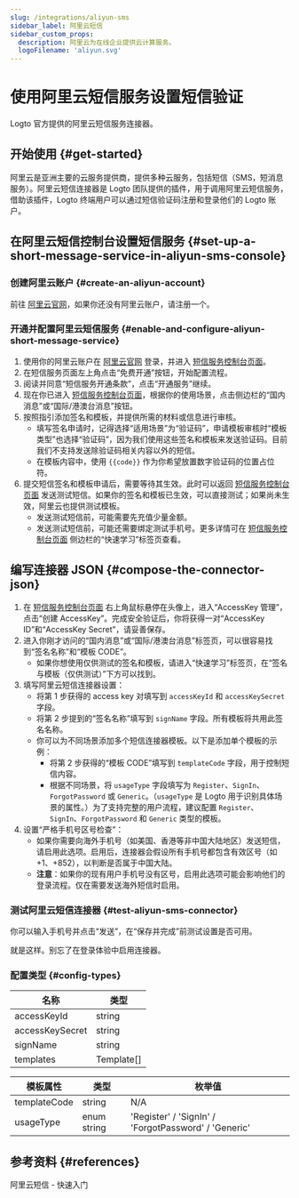 ```yaml
---
slug: /integrations/aliyun-sms
sidebar_label: 阿里云短信
sidebar_custom_props:
  description: 阿里云为在线企业提供云计算服务。
  logoFilename: 'aliyun.svg'
---
```



# 使用阿里云短信服务设置短信验证

Logto 官方提供的阿里云短信服务连接器。

<GuideTip />

## 开始使用 \{#get-started}

阿里云是亚洲主要的云服务提供商，提供多种云服务，包括短信（SMS，短消息服务）。阿里云短信连接器是 Logto 团队提供的插件，用于调用阿里云短信服务，借助该插件，Logto 终端用户可以通过短信验证码注册和登录他们的 Logto 账户。

## 在阿里云短信控制台设置短信服务 \{#set-up-a-short-message-service-in-aliyun-sms-console}

### 创建阿里云账户 \{#create-an-aliyun-account}

前往 [阿里云官网](https://cn.aliyun.com/)，如果你还没有阿里云账户，请注册一个。

### 开通并配置阿里云短信服务 \{#enable-and-configure-aliyun-short-message-service}

1. 使用你的阿里云账户在 [阿里云官网](https://cn.aliyun.com/) 登录，并进入 [短信服务控制台页面](https://www.aliyun.com/product/sms)。
2. 在短信服务页面左上角点击“免费开通”按钮，开始配置流程。
3. 阅读并同意“短信服务开通条款”，点击“开通服务”继续。
4. 现在你已进入 [短信服务控制台页面](https://dysms.console.aliyun.com/overview)，根据你的使用场景，点击侧边栏的“国内消息”或“国际/港澳台消息”按钮。
5. 按照指引添加签名和模板，并提供所需的材料或信息进行审核。
   - 填写签名申请时，记得选择“适用场景”为“验证码”，申请模板审核时“模板类型”也选择“验证码”，因为我们使用这些签名和模板来发送验证码。目前我们不支持发送除验证码相关内容以外的短信。
   - 在模板内容中，使用 `{{code}}` 作为你希望放置数字验证码的位置占位符。
6. 提交短信签名和模板申请后，需要等待其生效。此时可以返回 [短信服务控制台页面](https://dysms.console.aliyun.com/overview) 发送测试短信。如果你的签名和模板已生效，可以直接测试；如果尚未生效，阿里云也提供测试模板。
   - 发送测试短信前，可能需要先充值少量金额。
   - 发送测试短信前，可能还需要绑定测试手机号。更多详情可在 [短信服务控制台页面](https://dysms.console.aliyun.com/overview) 侧边栏的“快速学习”标签页查看。

## 编写连接器 JSON \{#compose-the-connector-json}

1. 在 [短信服务控制台页面](https://dysms.console.aliyun.com/overview) 右上角鼠标悬停在头像上，进入“AccessKey 管理”，点击“创建 AccessKey”。完成安全验证后，你将获得一对“AccessKey ID”和“AccessKey Secret”，请妥善保存。
2. 进入你刚才访问的“国内消息”或“国际/港澳台消息”标签页，可以很容易找到“签名名称”和“模板 CODE”。
   - 如果你想使用仅供测试的签名和模板，请进入“快速学习”标签页，在“签名与模板（仅供测试）”下方可以找到。
3. 填写阿里云短信连接器设置：
   - 将第 1 步获得的 access key 对填写到 `accessKeyId` 和 `accessKeySecret` 字段。
   - 将第 2 步提到的“签名名称”填写到 `signName` 字段。所有模板将共用此签名名称。
   - 你可以为不同场景添加多个短信连接器模板。以下是添加单个模板的示例：
     - 将第 2 步获得的“模板 CODE”填写到 `templateCode` 字段，用于控制短信内容。
     - 根据不同场景，将 `usageType` 字段填写为 `Register`、`SignIn`、`ForgotPassword` 或 `Generic`。（`usageType` 是 Logto 用于识别具体场景的属性。）为了支持完整的用户流程，建议配置 `Register`、`SignIn`、`ForgotPassword` 和 `Generic` 类型的模板。
4. 设置“严格手机号区号检查”：
   - 如果你需要向海外手机号（如美国、香港等非中国大陆地区）发送短信，请启用此选项。启用后，连接器会假设所有手机号都包含有效区号（如 +1、+852），以判断是否属于中国大陆。
   - **注意**：如果你的现有用户手机号没有区号，启用此选项可能会影响他们的登录流程。仅在需要发送海外短信时启用。

### 测试阿里云短信连接器 \{#test-aliyun-sms-connector}

你可以输入手机号并点击“发送”，在“保存并完成”前测试设置是否可用。

就是这样。别忘了<MainSiteUrl href="/connectors/sms-connectors/#enable-phone-number-for-end-user-flows">在登录体验中启用连接器</MainSiteUrl>。

### 配置类型 \{#config-types}

| 名称            | 类型       |
| --------------- | ---------- |
| accessKeyId     | string     |
| accessKeySecret | string     |
| signName        | string     |
| templates       | Template[] |

| 模板属性     | 类型        | 枚举值                                               |
| ------------ | ----------- | ---------------------------------------------------- |
| templateCode | string      | N/A                                                  |
| usageType    | enum string | 'Register' / 'SignIn' / 'ForgotPassword' / 'Generic' |

## 参考资料 \{#references}

<Url href="https://dysms.console.aliyun.com/quickstart">阿里云短信 - 快速入门</Url>
